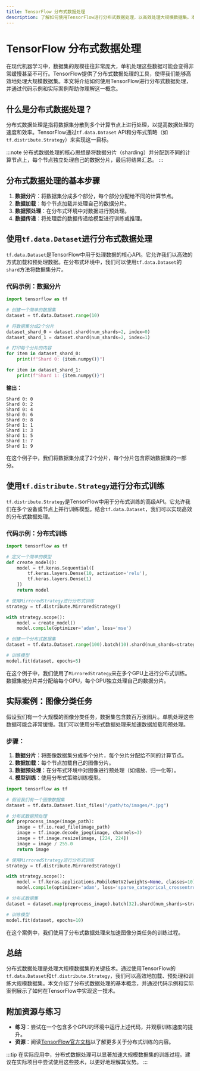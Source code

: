 ```yaml
---
title: TensorFlow 分布式数据处理
description: 了解如何使用TensorFlow进行分布式数据处理，以高效处理大规模数据集。本文适合初学者，包含代码示例和实际案例。
---
```


# TensorFlow 分布式数据处理

在现代机器学习中，数据集的规模往往非常庞大，单机处理这些数据可能会变得非常缓慢甚至不可行。TensorFlow提供了分布式数据处理的工具，使得我们能够高效地处理大规模数据集。本文将介绍如何使用TensorFlow进行分布式数据处理，并通过代码示例和实际案例帮助你理解这一概念。

## 什么是分布式数据处理？

分布式数据处理是指将数据集分散到多个计算节点上进行处理，以提高数据处理的速度和效率。TensorFlow通过`tf.data.Dataset` API和分布式策略（如`tf.distribute.Strategy`）来实现这一目标。

:::note
分布式数据处理的核心思想是将数据分片（sharding）并分配到不同的计算节点上，每个节点独立处理自己的数据分片，最后将结果汇总。
:::

## 分布式数据处理的基本步骤

1. **数据分片**：将数据集分成多个部分，每个部分分配给不同的计算节点。
2. **数据加载**：每个节点加载并处理自己的数据分片。
3. **数据预处理**：在分布式环境中对数据进行预处理。
4. **数据传递**：将处理后的数据传递给模型进行训练或推理。

## 使用`tf.data.Dataset`进行分布式数据处理

`tf.data.Dataset`是TensorFlow中用于处理数据的核心API。它允许我们以高效的方式加载和预处理数据。在分布式环境中，我们可以使用`tf.data.Dataset`的`shard`方法将数据集分片。

### 代码示例：数据分片

```python
import tensorflow as tf

# 创建一个简单的数据集
dataset = tf.data.Dataset.range(10)

# 将数据集分成2个分片
dataset_shard_0 = dataset.shard(num_shards=2, index=0)
dataset_shard_1 = dataset.shard(num_shards=2, index=1)

# 打印每个分片的内容
for item in dataset_shard_0:
    print(f"Shard 0: {item.numpy()}")

for item in dataset_shard_1:
    print(f"Shard 1: {item.numpy()}")
```

**输出：**
```
Shard 0: 0
Shard 0: 2
Shard 0: 4
Shard 0: 6
Shard 0: 8
Shard 1: 1
Shard 1: 3
Shard 1: 5
Shard 1: 7
Shard 1: 9
```

在这个例子中，我们将数据集分成了2个分片，每个分片包含原始数据集的一部分。

## 使用`tf.distribute.Strategy`进行分布式训练

`tf.distribute.Strategy`是TensorFlow中用于分布式训练的高级API。它允许我们在多个设备或节点上并行训练模型。结合`tf.data.Dataset`，我们可以实现高效的分布式数据处理。

### 代码示例：分布式训练

```python
import tensorflow as tf

# 定义一个简单的模型
def create_model():
    model = tf.keras.Sequential([
        tf.keras.layers.Dense(10, activation='relu'),
        tf.keras.layers.Dense(1)
    ])
    return model

# 使用MirroredStrategy进行分布式训练
strategy = tf.distribute.MirroredStrategy()

with strategy.scope():
    model = create_model()
    model.compile(optimizer='adam', loss='mse')

# 创建一个分布式数据集
dataset = tf.data.Dataset.range(100).batch(10).shard(num_shards=strategy.num_replicas_in_sync, index=0)

# 训练模型
model.fit(dataset, epochs=5)
```

在这个例子中，我们使用了`MirroredStrategy`来在多个GPU上进行分布式训练。数据集被分片并分配给每个GPU，每个GPU独立处理自己的数据分片。

## 实际案例：图像分类任务

假设我们有一个大规模的图像分类任务，数据集包含数百万张图片。单机处理这些数据可能会非常缓慢。我们可以使用分布式数据处理来加速数据加载和预处理。

### 步骤：
1. **数据分片**：将图像数据集分成多个分片，每个分片分配给不同的计算节点。
2. **数据加载**：每个节点加载自己的图像分片。
3. **数据预处理**：在分布式环境中对图像进行预处理（如缩放、归一化等）。
4. **模型训练**：使用分布式策略训练模型。

```python
import tensorflow as tf

# 假设我们有一个图像数据集
dataset = tf.data.Dataset.list_files("/path/to/images/*.jpg")

# 分布式数据预处理
def preprocess_image(image_path):
    image = tf.io.read_file(image_path)
    image = tf.image.decode_jpeg(image, channels=3)
    image = tf.image.resize(image, [224, 224])
    image = image / 255.0
    return image

# 使用MirroredStrategy进行分布式训练
strategy = tf.distribute.MirroredStrategy()

with strategy.scope():
    model = tf.keras.applications.MobileNetV2(weights=None, classes=10)
    model.compile(optimizer='adam', loss='sparse_categorical_crossentropy')

# 分布式数据集
dataset = dataset.map(preprocess_image).batch(32).shard(num_shards=strategy.num_replicas_in_sync, index=0)

# 训练模型
model.fit(dataset, epochs=10)
```

在这个案例中，我们使用了分布式数据处理来加速图像分类任务的训练过程。

## 总结

分布式数据处理是处理大规模数据集的关键技术。通过使用TensorFlow的`tf.data.Dataset`和`tf.distribute.Strategy`，我们可以高效地加载、预处理和训练大规模数据集。本文介绍了分布式数据处理的基本概念，并通过代码示例和实际案例展示了如何在TensorFlow中实现这一技术。

## 附加资源与练习

- **练习**：尝试在一个包含多个GPU的环境中运行上述代码，并观察训练速度的提升。
- **资源**：阅读[TensorFlow官方文档](https://www.tensorflow.org/guide/distributed_training)以了解更多关于分布式训练的内容。

:::tip
在实际应用中，分布式数据处理可以显著加速大规模数据集的训练过程。建议在实际项目中尝试使用这些技术，以更好地理解其优势。
:::